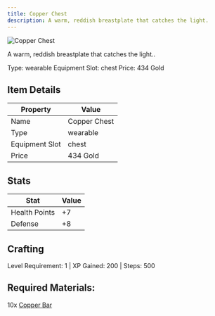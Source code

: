 ```yaml
---
title: Copper Chest
description: A warm, reddish breastplate that catches the light.
---
```


<div className="flex items-start gap-6 mb-8">
  <div className="flex-shrink-0">
    <img src="/assets/resources/smithing/copper_chest.png" alt="Copper Chest" className="w-24 h-24 border rounded-lg" />
  </div>
  <div className="flex-1">
    <div className="space-y-2">
      <p className="text-lg text-muted-foreground">A warm, reddish breastplate that catches the light..</p>
      <div className="flex flex-wrap gap-4 text-sm">
        <span className="px-2 py-1 bg-green-100 dark:bg-green-900 rounded-md">
          Type: wearable
        </span>
        <span className="px-2 py-1 bg-purple-100 dark:bg-purple-900 rounded-md">
          Equipment Slot: chest
        </span>
        <span className="px-2 py-1 bg-yellow-100 dark:bg-yellow-900 rounded-md">
          Price: 434 Gold
        </span>
      </div>
    </div>
  </div>
</div>

## Item Details
| Property | Value |
|----------|-------|
| Name | Copper Chest |
| Type | wearable |
| Equipment Slot | chest |
| Price | 434 Gold |

## Stats
| Stat | Value |
|------|-------|
| Health Points | +7 |
| Defense | +8 |

## Crafting
Level Requirement: 1 | XP Gained: 200 | Steps: 500

## Required Materials:
10x [Copper Bar](/docs/resources/individual/copper_bar)

